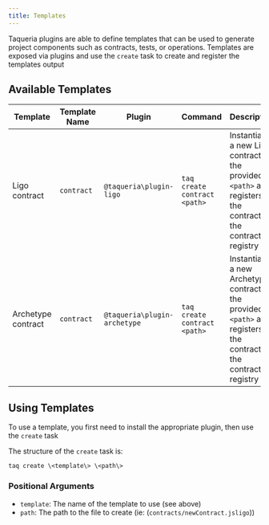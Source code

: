 ```yaml
---
title: Templates
---
```


Taqueria plugins are able to define templates that can be used to generate project components such as contracts, tests, or operations. Templates are exposed via plugins and use the `create` task to create and register the templates output


## Available Templates

| Template           | Template  Name    | Plugin                   | Command                        | Description                                                        |
|--------------------|-------------------|--------------------------|--------------------------------|--------------------------------------------------------------------|
| Ligo contract      | `contract`   | `@taqueria\plugin-ligo`       | `taq create contract <path>`   | Instantiates a new Ligo contract at the provided `<path>` and registers the contract in the contract registry |
| Archetype contract | `contract`   | `@taqueria\plugin-archetype`  | `taq create contract <path>`   | Instantiates a new Archetype contract at the provided `<path>` and registers the contract in the contract registry  |

## Using Templates

To use a template, you first need to install the appropriate plugin, then use the `create` task

The structure of the `create` task is:

```shell
taq create \<template\> \<path\>
```

### Positional Arguments

- `template`: The name of the template to use (see above)
- `path`: The path to the file to create (ie: (`contracts/newContract.jsligo`))
